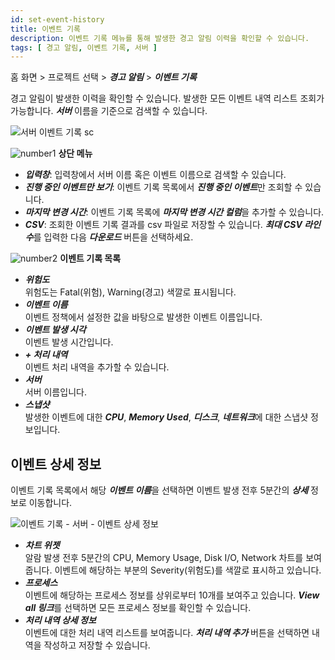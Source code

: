 ```yaml
---
id: set-event-history
title: 이벤트 기록
description: 이벤트 기록 메뉴를 통해 발생한 경고 알림 이력을 확인할 수 있습니다.
tags: [ 경고 알림, 이벤트 기록, 서버 ]
---
```

<!-- 내용 확인 필요 -->
<!-- 특히 이벤트 상세 정보 탭 -->

홈 화면 > 프로젝트 선택 > ***경고 알림*** > ***이벤트 기록***

경고 알림이 발생한 이력을 확인할 수 있습니다. 발생한 모든 이벤트 내역 리스트 조회가 가능합니다. ***서버*** 이름을 기준으로 검색할 수 있습니다.

![서버 이벤트 기록 sc](/img/event-history-server.png)

![number1](/img/number-01.png) **상단 메뉴**

* ***입력창***: 입력창에서 서버 이름 혹은 이벤트 이름으로 검색할 수 있습니다. 
* ***진행 중인 이벤트만 보기***: 이벤트 기록 목록에서 ***진행 중인 이벤트***만 조회할 수 있습니다.
* ***마지막 변경 시간***: 이벤트 기록 목록에 ***마지막 변경 시간 컬럼***을 추가할 수 있습니다. 
* ***CSV***: 조회한 이벤트 기록 결과를 csv 파일로 저장할 수 있습니다. ***최대 CSV 라인 수***를 입력한 다음 ***다운로드*** 버튼을 선택하세요.

![number2](/img/number-02.png) **이벤트 기록 목록**

* ***위험도***  
    위험도는 <span class='vslow'>Fatal</span>(위험), <span class='slow'>Warning</span>(경고) 색깔로 표시됩니다.
* ***이벤트 이름***  
    이벤트 정책에서 설정한 값을 바탕으로 발생한 이벤트 이름입니다.
* ***이벤트 발생 시각***  
    이벤트 발생 시간입니다.
* ***+ 처리 내역***  
    이벤트 처리 내역을 추가할 수 있습니다.
* ***서버***  
    서버 이름입니다. 
* ***스냅샷***  
    발생한 이벤트에 대한 ***CPU***, ***Memory Used***, ***디스크***, ***네트워크***에 대한 스냅샷 정보입니다. 

## 이벤트 상세 정보  

이벤트 기록 목록에서 해당 ***이벤트 이름***을 선택하면 이벤트 발생 전후 5분간의 ***상세*** 정보로 이동합니다.

![이벤트 기록 - 서버 - 이벤트 상세 정보](https://img.whatap.io/media/images/Screenshot_2021-03-17_Server_Monitoring.png)

* ***차트 위젯***<br/>
    알람 발생 전후 5분간의 CPU, Memory Usage, Disk I/O, Network 차트를 보여줍니다. 이벤트에 해당하는 부분의 Severity(위험도)를 색깔로 표시하고 있습니다.
* ***프로세스***<br/>
    이벤트에 해당하는 프로세스 정보를 상위로부터 10개를 보여주고 있습니다. ***View all 링크***를 선택하면 모든 프로세스 정보를 확인할 수 있습니다.
* ***처리 내역 상세 정보***<br/>
    이벤트에 대한 처리 내역 리스트를 보여줍니다. ***처리 내역 추가*** 버튼을 선택하면 내역을 작성하고 저장할 수 있습니다.

<!-- ![이벤트 기록 - 서버](https://img.whatap.io/media/images/server_event_list_iddZR2Z.png) -->

<!-- 

* ***발생 시간***  
    이벤트 발생 시간입니다.
* ***위험도***  
    위험도는 <span class='vslow'>Fatal</span>(위험), <span class='slow'>Warning</span>(경고)로 표시됩니다.
* ***서버명***  
    서버 이름입니다. 
* ***설명***  
    이벤트 정책에서 설정한 값을 바탕으로 발생한 이벤트 설명입니다.
* ***스냅샷***  
    발생한 이벤트에 대한 CPU, Memory, Disk, Network에 대한 스냅샷 정보입니다.      
* ***현재 상태***  
    해당 이벤트의 현재 상태입니다.
* ***처리 내역***  
    이벤트에 대한 처리 내역입니다.   

-->